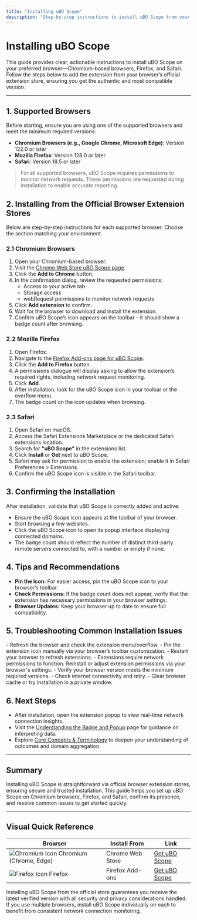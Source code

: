 ```yaml
---
title: "Installing uBO Scope"
description: "Step-by-step instructions to install uBO Scope from your browser’s official extension store—Chromium (Chrome Web Store), Firefox (Add-ons), and Safari. Learn how to locate the extension, initiate the install, and confirm that it is correctly added to your browser."
---
```


# Installing uBO Scope

This guide provides clear, actionable instructions to install uBO Scope on your preferred browser—Chromium-based browsers, Firefox, and Safari. Follow the steps below to add the extension from your browser’s official extension store, ensuring you get the authentic and most compatible version.

---

## 1. Supported Browsers

Before starting, ensure you are using one of the supported browsers and meet the minimum required versions:

- **Chromium Browsers (e.g., Google Chrome, Microsoft Edge)**: Version 122.0 or later
- **Mozilla Firefox**: Version 128.0 or later
- **Safari**: Version 18.5 or later

> For all supported browsers, uBO Scope requires permissions to monitor network requests. These permissions are requested during installation to enable accurate reporting.


## 2. Installing from the Official Browser Extension Stores

Below are step-by-step instructions for each supported browser. Choose the section matching your environment.

### 2.1 Chromium Browsers

1. Open your Chromium-based browser.
2. Visit the [Chrome Web Store uBO Scope page](https://chromewebstore.google.com/detail/ubo-scope/bbdpgcaljkaaigfcomhidmneffjjjfgp).
3. Click the **Add to Chrome** button.
4. In the confirmation dialog, review the requested permissions:
   - Access to your active tab
   - Storage access
   - webRequest permissions to monitor network requests
5. Click **Add extension** to confirm.
6. Wait for the browser to download and install the extension.
7. Confirm uBO Scope’s icon appears on the toolbar – it should show a badge count after browsing.

### 2.2 Mozilla Firefox

1. Open Firefox.
2. Navigate to the [Firefox Add-ons page for uBO Scope](https://addons.mozilla.org/firefox/addon/ubo-scope/).
3. Click the **Add to Firefox** button.
4. A permissions dialogue will display asking to allow the extension’s required rights, including network request monitoring.
5. Click **Add**.
6. After installation, look for the uBO Scope icon in your toolbar or the overflow menu.
7. The badge count on the icon updates when browsing.

### 2.3 Safari

1. Open Safari on macOS.
2. Access the Safari Extensions Marketplace or the dedicated Safari extensions location.
3. Search for **“uBO Scope”** in the extensions list.
4. Click **Install** or **Get** next to uBO Scope.
5. Safari may ask for permission to enable the extension; enable it in Safari Preferences > Extensions.
6. Confirm the uBO Scope icon is visible in the Safari toolbar.


## 3. Confirming the Installation

After installation, validate that uBO Scope is correctly added and active:

- Ensure the uBO Scope icon appears at the toolbar of your browser.
- Start browsing a few websites.
- Click the uBO Scope icon to open its popup interface displaying connected domains.
- The badge count should reflect the number of distinct third-party remote servers connected to, with a number or empty if none.


## 4. Tips and Recommendations

- **Pin the Icon:** For easier access, pin the uBO Scope icon to your browser’s toolbar.
- **Check Permissions:** If the badge count does not appear, verify that the extension has necessary permissions in your browser settings.
- **Browser Updates:** Keep your browser up to date to ensure full compatibility.


## 5. Troubleshooting Common Installation Issues

<AccordionGroup title="Troubleshooting Installation Issues">
<Accordion title="Extension Icon Does Not Appear After Installation">
- Refresh the browser and check the extension menu/overflow.
- Pin the extension icon manually via your browser’s toolbar customization.
- Restart your browser to refresh extensions.
</Accordion>
<Accordion title="Permissions Prompt Was Declined">
- Extensions require network permissions to function. Reinstall or adjust extension permissions via your browser's settings.
</Accordion>
<Accordion title="Unable to Install from Store">
- Verify your browser version meets the minimum required versions.
- Check internet connectivity and retry.
- Clear browser cache or try installation in a private window.
</Accordion>
</AccordionGroup>


## 6. Next Steps

- After installation, open the extension popup to view real-time network connection insights.
- Visit the [Understanding the Badge and Popup](https://docs.example.com/getting-started/first-run-experience/understanding-badge-popup) page for guidance on interpreting data.
- Explore [Core Concepts & Terminology](https://docs.example.com/overview/about-ubo-scope/core-concepts-terminology) to deepen your understanding of outcomes and domain aggregation.


---

## Summary

Installing uBO Scope is straightforward via official browser extension stores, ensuring secure and trusted installation. This guide helps you set up uBO Scope on Chromium browsers, Firefox, and Safari, confirm its presence, and resolve common issues to get started quickly.


---

## Visual Quick Reference

| Browser | Install From | Link |
|---------|--------------|------|
| ![Chromium Icon](https://github.com/user-attachments/assets/d5033882-0c94-424f-9e8b-e00ed832acf7) Chromium (Chrome, Edge) | Chrome Web Store | [Get uBO Scope](https://chromewebstore.google.com/detail/ubo-scope/bbdpgcaljkaaigfcomhidmneffjjjfgp) |
| ![Firefox Icon](https://github.com/user-attachments/assets/8a33b8ba-57ee-4a54-a83c-7d21f9b2dafb) Firefox | Firefox Add-ons | [Get uBO Scope](https://addons.mozilla.org/firefox/addon/ubo-scope/) |


<Tip>
Installing uBO Scope from the official store guarantees you receive the latest verified version with all security and privacy considerations handled.
</Tip>

<Note>
If you use multiple browsers, install uBO Scope individually on each to benefit from consistent network connection monitoring.
</Note>
